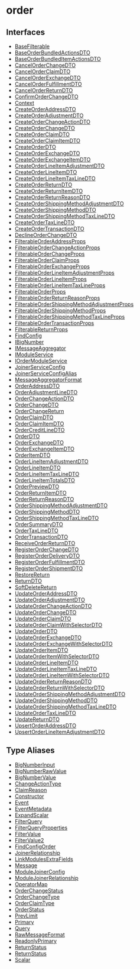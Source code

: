 
# order

## Interfaces

- [BaseFilterable](../../order/interfaces/order.BaseFilterable/page.mdx)
- [BaseOrderBundledActionsDTO](../../order/interfaces/order.BaseOrderBundledActionsDTO/page.mdx)
- [BaseOrderBundledItemActionsDTO](../../order/interfaces/order.BaseOrderBundledItemActionsDTO/page.mdx)
- [CancelOrderChangeDTO](../../order/interfaces/order.CancelOrderChangeDTO/page.mdx)
- [CancelOrderClaimDTO](../../order/interfaces/order.CancelOrderClaimDTO/page.mdx)
- [CancelOrderExchangeDTO](../../order/interfaces/order.CancelOrderExchangeDTO/page.mdx)
- [CancelOrderFulfillmentDTO](../../order/interfaces/order.CancelOrderFulfillmentDTO/page.mdx)
- [CancelOrderReturnDTO](../../order/interfaces/order.CancelOrderReturnDTO/page.mdx)
- [ConfirmOrderChangeDTO](../../order/interfaces/order.ConfirmOrderChangeDTO/page.mdx)
- [Context](../../order/interfaces/order.Context/page.mdx)
- [CreateOrderAddressDTO](../../order/interfaces/order.CreateOrderAddressDTO/page.mdx)
- [CreateOrderAdjustmentDTO](../../order/interfaces/order.CreateOrderAdjustmentDTO/page.mdx)
- [CreateOrderChangeActionDTO](../../order/interfaces/order.CreateOrderChangeActionDTO/page.mdx)
- [CreateOrderChangeDTO](../../order/interfaces/order.CreateOrderChangeDTO/page.mdx)
- [CreateOrderClaimDTO](../../order/interfaces/order.CreateOrderClaimDTO/page.mdx)
- [CreateOrderClaimItemDTO](../../order/interfaces/order.CreateOrderClaimItemDTO/page.mdx)
- [CreateOrderDTO](../../order/interfaces/order.CreateOrderDTO/page.mdx)
- [CreateOrderExchangeDTO](../../order/interfaces/order.CreateOrderExchangeDTO/page.mdx)
- [CreateOrderExchangeItemDTO](../../order/interfaces/order.CreateOrderExchangeItemDTO/page.mdx)
- [CreateOrderLineItemAdjustmentDTO](../../order/interfaces/order.CreateOrderLineItemAdjustmentDTO/page.mdx)
- [CreateOrderLineItemDTO](../../order/interfaces/order.CreateOrderLineItemDTO/page.mdx)
- [CreateOrderLineItemTaxLineDTO](../../order/interfaces/order.CreateOrderLineItemTaxLineDTO/page.mdx)
- [CreateOrderReturnDTO](../../order/interfaces/order.CreateOrderReturnDTO/page.mdx)
- [CreateOrderReturnItemDTO](../../order/interfaces/order.CreateOrderReturnItemDTO/page.mdx)
- [CreateOrderReturnReasonDTO](../../order/interfaces/order.CreateOrderReturnReasonDTO/page.mdx)
- [CreateOrderShippingMethodAdjustmentDTO](../../order/interfaces/order.CreateOrderShippingMethodAdjustmentDTO/page.mdx)
- [CreateOrderShippingMethodDTO](../../order/interfaces/order.CreateOrderShippingMethodDTO/page.mdx)
- [CreateOrderShippingMethodTaxLineDTO](../../order/interfaces/order.CreateOrderShippingMethodTaxLineDTO/page.mdx)
- [CreateOrderTaxLineDTO](../../order/interfaces/order.CreateOrderTaxLineDTO/page.mdx)
- [CreateOrderTransactionDTO](../../order/interfaces/order.CreateOrderTransactionDTO/page.mdx)
- [DeclineOrderChangeDTO](../../order/interfaces/order.DeclineOrderChangeDTO/page.mdx)
- [FilterableOrderAddressProps](../../order/interfaces/order.FilterableOrderAddressProps/page.mdx)
- [FilterableOrderChangeActionProps](../../order/interfaces/order.FilterableOrderChangeActionProps/page.mdx)
- [FilterableOrderChangeProps](../../order/interfaces/order.FilterableOrderChangeProps/page.mdx)
- [FilterableOrderClaimProps](../../order/interfaces/order.FilterableOrderClaimProps/page.mdx)
- [FilterableOrderExchangeProps](../../order/interfaces/order.FilterableOrderExchangeProps/page.mdx)
- [FilterableOrderLineItemAdjustmentProps](../../order/interfaces/order.FilterableOrderLineItemAdjustmentProps/page.mdx)
- [FilterableOrderLineItemProps](../../order/interfaces/order.FilterableOrderLineItemProps/page.mdx)
- [FilterableOrderLineItemTaxLineProps](../../order/interfaces/order.FilterableOrderLineItemTaxLineProps/page.mdx)
- [FilterableOrderProps](../../order/interfaces/order.FilterableOrderProps/page.mdx)
- [FilterableOrderReturnReasonProps](../../order/interfaces/order.FilterableOrderReturnReasonProps/page.mdx)
- [FilterableOrderShippingMethodAdjustmentProps](../../order/interfaces/order.FilterableOrderShippingMethodAdjustmentProps/page.mdx)
- [FilterableOrderShippingMethodProps](../../order/interfaces/order.FilterableOrderShippingMethodProps/page.mdx)
- [FilterableOrderShippingMethodTaxLineProps](../../order/interfaces/order.FilterableOrderShippingMethodTaxLineProps/page.mdx)
- [FilterableOrderTransactionProps](../../order/interfaces/order.FilterableOrderTransactionProps/page.mdx)
- [FilterableReturnProps](../../order/interfaces/order.FilterableReturnProps/page.mdx)
- [FindConfig](../../order/interfaces/order.FindConfig/page.mdx)
- [IBigNumber](../../order/interfaces/order.IBigNumber/page.mdx)
- [IMessageAggregator](../../order/interfaces/order.IMessageAggregator/page.mdx)
- [IModuleService](../../order/interfaces/order.IModuleService/page.mdx)
- [IOrderModuleService](../../order/interfaces/order.IOrderModuleService/page.mdx)
- [JoinerServiceConfig](../../order/interfaces/order.JoinerServiceConfig/page.mdx)
- [JoinerServiceConfigAlias](../../order/interfaces/order.JoinerServiceConfigAlias/page.mdx)
- [MessageAggregatorFormat](../../order/interfaces/order.MessageAggregatorFormat/page.mdx)
- [OrderAddressDTO](../../order/interfaces/order.OrderAddressDTO/page.mdx)
- [OrderAdjustmentLineDTO](../../order/interfaces/order.OrderAdjustmentLineDTO/page.mdx)
- [OrderChangeActionDTO](../../order/interfaces/order.OrderChangeActionDTO/page.mdx)
- [OrderChangeDTO](../../order/interfaces/order.OrderChangeDTO/page.mdx)
- [OrderChangeReturn](../../order/interfaces/order.OrderChangeReturn/page.mdx)
- [OrderClaimDTO](../../order/interfaces/order.OrderClaimDTO/page.mdx)
- [OrderClaimItemDTO](../../order/interfaces/order.OrderClaimItemDTO/page.mdx)
- [OrderCreditLineDTO](../../order/interfaces/order.OrderCreditLineDTO/page.mdx)
- [OrderDTO](../../order/interfaces/order.OrderDTO/page.mdx)
- [OrderExchangeDTO](../../order/interfaces/order.OrderExchangeDTO/page.mdx)
- [OrderExchangeItemDTO](../../order/interfaces/order.OrderExchangeItemDTO/page.mdx)
- [OrderItemDTO](../../order/interfaces/order.OrderItemDTO/page.mdx)
- [OrderLineItemAdjustmentDTO](../../order/interfaces/order.OrderLineItemAdjustmentDTO/page.mdx)
- [OrderLineItemDTO](../../order/interfaces/order.OrderLineItemDTO/page.mdx)
- [OrderLineItemTaxLineDTO](../../order/interfaces/order.OrderLineItemTaxLineDTO/page.mdx)
- [OrderLineItemTotalsDTO](../../order/interfaces/order.OrderLineItemTotalsDTO/page.mdx)
- [OrderPreviewDTO](../../order/interfaces/order.OrderPreviewDTO/page.mdx)
- [OrderReturnItemDTO](../../order/interfaces/order.OrderReturnItemDTO/page.mdx)
- [OrderReturnReasonDTO](../../order/interfaces/order.OrderReturnReasonDTO/page.mdx)
- [OrderShippingMethodAdjustmentDTO](../../order/interfaces/order.OrderShippingMethodAdjustmentDTO/page.mdx)
- [OrderShippingMethodDTO](../../order/interfaces/order.OrderShippingMethodDTO/page.mdx)
- [OrderShippingMethodTaxLineDTO](../../order/interfaces/order.OrderShippingMethodTaxLineDTO/page.mdx)
- [OrderSummaryDTO](../../order/interfaces/order.OrderSummaryDTO/page.mdx)
- [OrderTaxLineDTO](../../order/interfaces/order.OrderTaxLineDTO/page.mdx)
- [OrderTransactionDTO](../../order/interfaces/order.OrderTransactionDTO/page.mdx)
- [ReceiveOrderReturnDTO](../../order/interfaces/order.ReceiveOrderReturnDTO/page.mdx)
- [RegisterOrderChangeDTO](../../order/interfaces/order.RegisterOrderChangeDTO/page.mdx)
- [RegisterOrderDeliveryDTO](../../order/interfaces/order.RegisterOrderDeliveryDTO/page.mdx)
- [RegisterOrderFulfillmentDTO](../../order/interfaces/order.RegisterOrderFulfillmentDTO/page.mdx)
- [RegisterOrderShipmentDTO](../../order/interfaces/order.RegisterOrderShipmentDTO/page.mdx)
- [RestoreReturn](../../order/interfaces/order.RestoreReturn/page.mdx)
- [ReturnDTO](../../order/interfaces/order.ReturnDTO/page.mdx)
- [SoftDeleteReturn](../../order/interfaces/order.SoftDeleteReturn/page.mdx)
- [UpdateOrderAddressDTO](../../order/interfaces/order.UpdateOrderAddressDTO/page.mdx)
- [UpdateOrderAdjustmentDTO](../../order/interfaces/order.UpdateOrderAdjustmentDTO/page.mdx)
- [UpdateOrderChangeActionDTO](../../order/interfaces/order.UpdateOrderChangeActionDTO/page.mdx)
- [UpdateOrderChangeDTO](../../order/interfaces/order.UpdateOrderChangeDTO/page.mdx)
- [UpdateOrderClaimDTO](../../order/interfaces/order.UpdateOrderClaimDTO/page.mdx)
- [UpdateOrderClaimWithSelectorDTO](../../order/interfaces/order.UpdateOrderClaimWithSelectorDTO/page.mdx)
- [UpdateOrderDTO](../../order/interfaces/order.UpdateOrderDTO/page.mdx)
- [UpdateOrderExchangeDTO](../../order/interfaces/order.UpdateOrderExchangeDTO/page.mdx)
- [UpdateOrderExchangeWithSelectorDTO](../../order/interfaces/order.UpdateOrderExchangeWithSelectorDTO/page.mdx)
- [UpdateOrderItemDTO](../../order/interfaces/order.UpdateOrderItemDTO/page.mdx)
- [UpdateOrderItemWithSelectorDTO](../../order/interfaces/order.UpdateOrderItemWithSelectorDTO/page.mdx)
- [UpdateOrderLineItemDTO](../../order/interfaces/order.UpdateOrderLineItemDTO/page.mdx)
- [UpdateOrderLineItemTaxLineDTO](../../order/interfaces/order.UpdateOrderLineItemTaxLineDTO/page.mdx)
- [UpdateOrderLineItemWithSelectorDTO](../../order/interfaces/order.UpdateOrderLineItemWithSelectorDTO/page.mdx)
- [UpdateOrderReturnReasonDTO](../../order/interfaces/order.UpdateOrderReturnReasonDTO/page.mdx)
- [UpdateOrderReturnWithSelectorDTO](../../order/interfaces/order.UpdateOrderReturnWithSelectorDTO/page.mdx)
- [UpdateOrderShippingMethodAdjustmentDTO](../../order/interfaces/order.UpdateOrderShippingMethodAdjustmentDTO/page.mdx)
- [UpdateOrderShippingMethodDTO](../../order/interfaces/order.UpdateOrderShippingMethodDTO/page.mdx)
- [UpdateOrderShippingMethodTaxLineDTO](../../order/interfaces/order.UpdateOrderShippingMethodTaxLineDTO/page.mdx)
- [UpdateOrderTaxLineDTO](../../order/interfaces/order.UpdateOrderTaxLineDTO/page.mdx)
- [UpdateReturnDTO](../../order/interfaces/order.UpdateReturnDTO/page.mdx)
- [UpsertOrderAddressDTO](../../order/interfaces/order.UpsertOrderAddressDTO/page.mdx)
- [UpsertOrderLineItemAdjustmentDTO](../../order/interfaces/order.UpsertOrderLineItemAdjustmentDTO/page.mdx)

## Type Aliases

- [BigNumberInput](../../order/types/order.BigNumberInput/page.mdx)
- [BigNumberRawValue](../../order/types/order.BigNumberRawValue/page.mdx)
- [BigNumberValue](../../order/types/order.BigNumberValue/page.mdx)
- [ChangeActionType](../../order/types/order.ChangeActionType/page.mdx)
- [ClaimReason](../../order/types/order.ClaimReason/page.mdx)
- [Constructor](../../order/types/order.Constructor/page.mdx)
- [Event](../../order/types/order.Event/page.mdx)
- [EventMetadata](../../order/types/order.EventMetadata/page.mdx)
- [ExpandScalar](../../order/types/order.ExpandScalar/page.mdx)
- [FilterQuery](../../order/types/order.FilterQuery/page.mdx)
- [FilterQueryProperties](../../order/types/order.FilterQueryProperties/page.mdx)
- [FilterValue](../../order/types/order.FilterValue/page.mdx)
- [FilterValue2](../../order/types/order.FilterValue2/page.mdx)
- [FindConfigOrder](../../order/types/order.FindConfigOrder/page.mdx)
- [JoinerRelationship](../../order/types/order.JoinerRelationship/page.mdx)
- [LinkModulesExtraFields](../../order/types/order.LinkModulesExtraFields/page.mdx)
- [Message](../../order/types/order.Message/page.mdx)
- [ModuleJoinerConfig](../../order/types/order.ModuleJoinerConfig/page.mdx)
- [ModuleJoinerRelationship](../../order/types/order.ModuleJoinerRelationship/page.mdx)
- [OperatorMap](../../order/types/order.OperatorMap/page.mdx)
- [OrderChangeStatus](../../order/types/order.OrderChangeStatus/page.mdx)
- [OrderChangeType](../../order/types/order.OrderChangeType/page.mdx)
- [OrderClaimType](../../order/types/order.OrderClaimType/page.mdx)
- [OrderStatus](../../order/types/order.OrderStatus/page.mdx)
- [PrevLimit](../../order/types/order.PrevLimit/page.mdx)
- [Primary](../../order/types/order.Primary/page.mdx)
- [Query](../../order/types/order.Query/page.mdx)
- [RawMessageFormat](../../order/types/order.RawMessageFormat/page.mdx)
- [ReadonlyPrimary](../../order/types/order.ReadonlyPrimary/page.mdx)
- [ReturnStatus](../../order/types/order.ReturnStatus/page.mdx)
- [ReturnStatus](../../order/types/order.ReturnStatus/page.mdx)
- [Scalar](../../order/types/order.Scalar/page.mdx)
